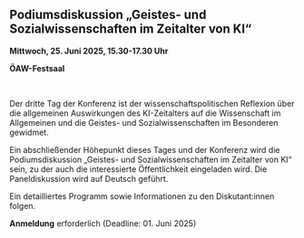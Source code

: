 ## **Podiumsdiskussion „Geistes- und Sozialwissenschaften im Zeitalter von KI“**

**Mittwoch, 25. Juni 2025, 15.30-17.30 Uhr**

**ÖAW-Festsaal**

 

Der dritte Tag der Konferenz ist der wissenschaftspolitischen Reflexion über die allgemeinen Auswirkungen des KI-Zeitalters auf die Wissenschaft im Allgemeinen und die Geistes- und Sozialwissenschaften im Besonderen gewidmet.

Ein abschließender Höhepunkt dieses Tages und der Konferenz wird die Podiumsdiskussion „Geistes- und Sozialwissenschaften im Zeitalter von KI“ sein, zu der auch die interessierte Öffentlichkeit eingeladen wird. Die Paneldiskussion wird auf Deutsch geführt.

Ein detailliertes Programm sowie Informationen zu den Diskutant:innen folgen.

**Anmeldung** erforderlich (Deadline: 01. Juni 2025)
